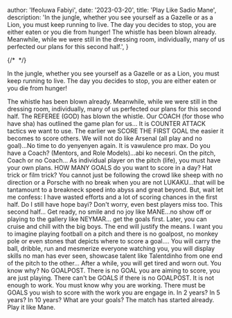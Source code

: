 
  author: 'Ifeoluwa Fabiyi',
  date: '2023-03-20',
  title: 'Play Like Sadio Mane',
  description:
    'In the jungle, whether you see yourself as a Gazelle or as a Lion, you must keep running to live. The day you decides to stop, you are either eaten or you die from hunger! The whistle has been blown already. Meanwhile, while we were still in the dressing room,  individually, many of us perfected our plans for this second half.',
}


{/* <Image src={designSystem} alt="" /> */}

In the jungle, whether you see yourself as a Gazelle or as a Lion, you must keep running to live. The day you decides to stop, you are either eaten or you die from hunger! 

The whistle has been blown already. 
Meanwhile, while we were still in the dressing room,  individually, many of us perfected our plans for this second half. 
The REFEREE (GOD) has blown the whistle. Our COACH (for those who have sha) has outlined the game plan for us... It is COUNTER ATTACK tactics we want to use. The earlier we SCORE THE FIRST GOAL the easier it becomes to score others. 
We will not do like Arsenal (all play and no goal)...No time to do yenyenyen again. It is vawulence pro max.
 Do you have a Coach? (Mentors, and Role Models)...abi ko necesri.
On the pitch, Coach or no Coach... As individual player on the pitch (life), you must have your own plans. HOW MANY GOALS do you want to score in a day? Hat trick or film trick?
You cannot just be following the crowd like sheep with no direction or a Porsche with no break when you are not LUKAKU...that will be tantamount to a breakneck speed into abyss and great beyond.
But, wait let me confess:
I have wasted efforts and a lot of scoring chances in the first half. Do I still have hope bayi?
Don't worry, even best players miss too. 
This second half... Get ready, no smile and no joy like MANE...no show off or playing to the gallery like NEYMAR... get the goals first. Later, you can cruise and chill with the big boys. 
The end will justify the means.
I want you to imagine playing football on a pitch and there is no goalpost, no monkey pole or even stones that depicts where to score a goal....
You will carry the ball, dribble, run and mesmerize everyone watching you, you will display skills no man has ever seen, showcase talent like Talentdinho from one end of the pitch to the other... After a while, you will get tired and worn out.
You know why? No GOALPOST. There is no GOAL you are aiming to score, you are just playing.
There can't be GOALS if there is no GOALPOST.
It is not enough to work. You must know why you are working.
There must be GOALS you wish to score with the work you are engage in. 
In 2 years? In 5 years? In 10 years? 
What are your goals?
The match has started already. 
Play it like Mane.